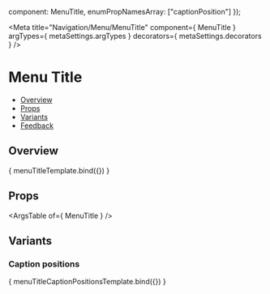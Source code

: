 
  component: MenuTitle,
  enumPropNamesArray: ["captionPosition"]
});

<Meta
  title="Navigation/Menu/MenuTitle"
  component={ MenuTitle }
  argTypes={ metaSettings.argTypes }
  decorators={ metaSettings.decorators }
/>

<!--- Component documentation -->

# Menu Title
- [Overview](#overview)
- [Props](#props)
- [Variants](#variants)
- [Feedback](#feedback)

## Overview

<Canvas>
  <Story name="Overview" args={{caption: "Menu title"}}>
      { menuTitleTemplate.bind({}) }
  </Story>
</Canvas>

## Props
<ArgsTable of={ MenuTitle } />

## Variants
### Caption positions
<Canvas>
  <Story name="Caption placements">
    { menuTitleCaptionPositionsTemplate.bind({}) }
  </Story>
</Canvas>